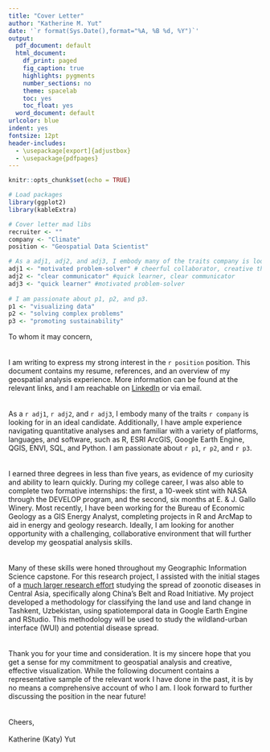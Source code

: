 ```yaml
---
title: "Cover Letter"
author: "Katherine M. Yut"
date: '`r format(Sys.Date(),format="%A, %B %d, %Y")`'
output:
  pdf_document: default
  html_document:
    df_print: paged
    fig_caption: true
    highlights: pygments
    number_sections: no
    theme: spacelab
    toc: yes
    toc_float: yes
  word_document: default
urlcolor: blue
indent: yes
fontsize: 12pt
header-includes:
  - \usepackage[export]{adjustbox}
  - \usepackage{pdfpages}
---
```


```r
knitr::opts_chunk$set(echo = TRUE)

# Load packages
library(ggplot2)
library(kableExtra)

# Cover letter mad libs
recruiter <- ""
company <- "Climate"
position <- "Geospatial Data Scientist"

# As a adj1, adj2, and adj3, I embody many of the traits company is looking for in an ideal candidate.
adj1 <- "motivated problem-solver" # cheerful collaborator, creative thinker
adj2 <- "clear communicator" #quick learner, clear communicator
adj3 <- "quick learner" #motivated problem-solver
 
# I am passionate about p1, p2, and p3.
p1 <- "visualizing data"
p2 <- "solving complex problems"
p3 <- "promoting sustainability"
```


\begin{flushright}
    \text{Austin, TX 78704}\\
\end{flushright}

\noindent To whom it may concern,  
<br />  
\indent I am writing to express my strong interest in the `r position` position. This document contains my resume, references, and an overview of my geospatial analysis experience. More information can be found at the relevant links, and I am reachable on [LinkedIn](https://www.linkedin.com/in/katherine-yut/) or via email.      
<br />  
\indent As a `r adj1`, `r adj2`, and `r adj3`, I embody many of the traits `r company` is looking for in an ideal candidate. Additionally, I have ample experience navigating quantitative analyses and am familiar with a variety of platforms, languages, and software, such as R, ESRI ArcGIS, Google Earth Engine, QGIS, ENVI, SQL, and Python. I am passionate about `r p1`, `r p2`, and `r p3`.  
<br />  
\indent I earned three degrees in less than five years, as evidence of my curiosity and ability to learn quickly. During my college career, I was also able to complete two formative internships: the first, a 10-week stint with NASA through the DEVELOP program, and the second, six months at E. & J. Gallo Winery. Most recently, I have been working for the Bureau of Economic Geology as a GIS Energy Analyst, completing projects in R and ArcMap to aid in energy and geology research. Ideally, I am looking for another opportunity with a challenging, collaborative environment that will further develop my geospatial analysis skills.  
<br />  
\indent Many of these skills were honed throughout my Geographic Information Science capstone. For this research project, I assisted with the initial stages of a [much larger research effort](https://ou.edu/research-norman/news-events/2020/ou-researchers-awarded-nasa-grant-to-study-disease-threats) studying the spread of zoonotic diseases in Central Asia, specifically along China's Belt and Road Initiative. My project developed a methodology for classifying the land use and land change in Tashkent, Uzbekistan, using spatiotemporal data in Google Earth Engine and RStudio. This methodology will be used to study the wildland-urban interface (WUI) and potential disease spread.   
<br />  
\indent Thank you for your time and consideration. It is my sincere hope that you get a sense for my commitment to geospatial analysis and creative, effective visualization. While the following document contains a representative sample of the relevant work I have done in the past, it is by no means a comprehensive account of who I am. I look forward to further discussing the position in the near future!  
<br />    
\noindent Cheers,  
\includegraphics[width=1.75in]{signature.png}  
\noindent Katherine (Katy) Yut  

